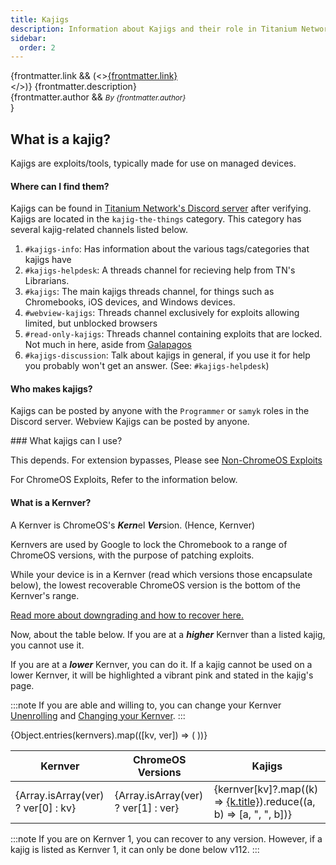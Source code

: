 ```yaml
---
title: Kajigs
description: Information about Kajigs and their role in Titanium Network.
sidebar:
  order: 2
---
```


{frontmatter.link && (<><a href={frontmatter.link}>{frontmatter.link}</a><br/></>)}
{frontmatter.description}<br/>
{frontmatter.author && <small><i>By {frontmatter.author}</i><br/></small>}

## What is a kajig?
Kajigs are exploits/tools, typically made for use on managed devices.

#### Where can I find them?
Kajigs can be found in [Titanium Network's Discord server](https://discord.gg/unblock) after verifying. Kajigs are located in the `kajig-the-things` category. This category has several kajig-related channels listed below.
  1. `#kajigs-info`: Has information about the various tags/categories that kajigs have
  2. `#kajigs-helpdesk`: A threads channel for recieving help from TN's Librarians.
  3. `#kajigs`: The main kajigs threads channel, for things such as Chromebooks, iOS devices, and Windows devices.
  4. `#webview-kajigs`: Threads channel exclusively for exploits allowing limited, but unblocked browsers
  5. `#read-only-kajigs`: Threads channel containing exploits that are locked. Not much in here, aside from [Galapagos](/kajigs/galapagos)
  4. `#kajigs-discussion`: Talk about kajigs in general, if you use it for help you probably won't get an answer. (See: `#kajigs-helpdesk`)

#### Who makes kajigs?
Kajigs can be posted by anyone with the `Programmer` or `samyk` roles in the Discord server. Webview Kajigs can be posted by anyone.

<div id="kajigs">
### What kajigs can I use?

This depends. For extension bypasses, Please see [Non-ChromeOS Exploits](/kajigs/notcros)

For ChromeOS Exploits, Refer to the information below.

#### What is a Kernver?

A Kernver is ChromeOS's ***Kern***el ***Ver***sion. (Hence, Kernver)

Kernvers are used by Google to lock the Chromebook to a range of ChromeOS versions, with the purpose of patching exploits.

While your device is in a Kernver (read which versions those encapsulate below), the lowest recoverable ChromeOS version is the bottom of the Kernver's range.

[Read more about downgrading and how to recover here.](/kajigs/versions)

Now, about the table below. If you are at a ***higher*** Kernver than a listed kajig, you cannot use it. 

If you are at a ***lower*** Kernver, you can do it. If a kajig cannot be used on a lower Kernver, it will be highlighted a vibrant pink and stated in the kajig's page.

:::note
If you are able and willing to, you can change your Kernver [Unenrolling](/kajigs/unenrollment) and [Changing your Kernver](/kajigs/set-kernver).
:::


<table>
    <thead>
    <tr>
      <th>Kernver</th>
      <th>ChromeOS Versions</th>
      <th>Kajigs</th>
    </tr>
  </thead>
    <tbody>
      {Object.entries(kernvers).map(([kv, ver]) => (
        <tr key={kv}>
          <td>{Array.isArray(ver) ? ver[0] : kv}</td>
          <td>{Array.isArray(ver) ? ver[1] : ver}</td>
          <td>{kernver[kv]?.map((k) => <a style={{ textDecoration: "none", color: k.color }} href={k.slug}>{k.title}</a>).reduce((a, b) => [a, ", ", b])}</td>
        </tr>
      ))}
    </tbody>
</table>

:::note
    If you are on Kernver 1, you can recover to any version. However, if a kajig is listed as Kernver 1, it can only be done below v112.
:::
</div>
